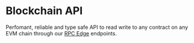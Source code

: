 
# Blockchain API

Perfomant, reliable and type safe API to read write to any contract on any EVM chain through our [RPC Edge](/infrastructure/rpc-edge/overview) endpoints.

<Stack>
<ArticleIconCard
	title="TypeScript"
	icon={TypeScriptIcon}
	href="/typescript/v5"
	description="Core TypeScript API"
/>

<ArticleIconCard
	title="React"
	icon={ReactIcon}
	href="/react/v5"
	description="React components and hooks"
/>

<ArticleIconCard
	title="React Native"
	icon={ReactIcon}
	href="/react-native/v5"
	description="React Native components and hooks"
/>

<ArticleIconCard
	title=".NET"
	icon={DotNetIcon}
	href="/dotnet"
	description="Core C# API for .NET applications"
/>

<ArticleIconCard
	title="Unity"
	icon={UnityIcon}
	href="/unity"
	description="Unity scripts and prefabs"
/>

<ArticleIconCard
	title="Unreal Engine"
	icon={UnrealEngineIcon}
	href="/unreal-engine"
	description="Unral blueprints and C++ API"
/>

</Stack>
